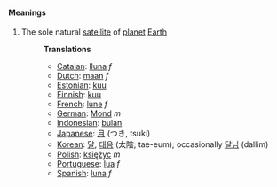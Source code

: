 ====Meanings====
#The sole natural [[satellite]] of [[planet]] [[Earth]]
#:'''Translations'''
#:*[[Catalan]]: [[lluna]] ''f''
#:*[[Dutch]]: [[maan]] ''f''
#:*[[Estonian]]: [[kuu]]
#:*[[Finnish]]: [[kuu]]
#:*[[French]]: [[lune]] ''f''
#:*[[German]]: [[Mond]] ''m''
#:*[[Indonesian]]: [[bulan]]
#:*[[Japanese]]: [[月]] (つき, tsuki)
#:*[[Korean]]: [[달]], [[태음]] (太陰; tae-eum); occasionally [[달님]] (dallim)
#:*[[Polish]]: [[księżyc]] ''m''
#:*[[Portuguese]]: [[lua]] ''f''
#:*[[Spanish]]: [[luna]] ''f''